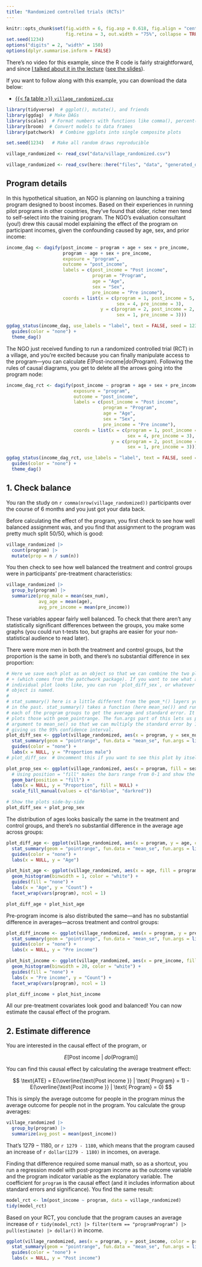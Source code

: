 ```yaml
---
title: "Randomized controlled trials (RCTs)"
---
```


```r
knitr::opts_chunk$set(fig.width = 6, fig.asp = 0.618, fig.align = "center",
                      fig.retina = 3, out.width = "75%", collapse = TRUE)
set.seed(1234)
options("digits" = 2, "width" = 150)
options(dplyr.summarise.inform = FALSE)
```

There's no video for this example, since the R code is fairly straightforward, and since [I talked about it in the lecture](https://www.youtube.com/watch?v=W0NyALrjLA4&list=PLS6tnpTr39sGJURMOwN9tf9MNDN4t0JMz) ([see the slides](/slides/07-slides.html#26)).

If you want to follow along with this example, you can download the data below:

- [{{< fa table >}} `village_randomized.csv`](/files/data/generated_data/village_randomized.csv)

```r
library(tidyverse)  # ggplot(), mutate(), and friends
library(ggdag)  # Make DAGs
library(scales)  # Format numbers with functions like comma(), percent(), and dollar()
library(broom)  # Convert models to data frames
library(patchwork)  # Combine ggplots into single composite plots

set.seed(1234)   # Make all random draws reproducible
```

```r
village_randomized <- read_csv("data/village_randomized.csv")
```

```r
village_randomized <- read_csv(here::here("files", "data", "generated_data", "village_randomized.csv"))
```

## Program details

In this hypothetical situation, an NGO is planning on launching a training program designed to boost incomes. Based on their experiences in running pilot programs in other countries, they've found that older, richer men tend to self-select into the training program. The NGO's evaluation consultant (you!) drew this causal model explaining the effect of the program on participant incomes, given the confounding caused by age, sex, and prior income:

```r
income_dag <- dagify(post_income ~ program + age + sex + pre_income,
                     program ~ age + sex + pre_income,
                     exposure = "program",
                     outcome = "post_income",
                     labels = c(post_income = "Post income",
                                program = "Program",
                                age = "Age",
                                sex = "Sex",
                                pre_income = "Pre income"),
                     coords = list(x = c(program = 1, post_income = 5, age = 2,
                                         sex = 4, pre_income = 3),
                                   y = c(program = 2, post_income = 2, age = 1,
                                         sex = 1, pre_income = 3)))

ggdag_status(income_dag, use_labels = "label", text = FALSE, seed = 1234) +
  guides(color = "none") +
  theme_dag()
```

The NGO just received funding to run a randomized controlled trial (RCT) in a village, and you're excited because you can finally manipulate access to the program—you can calculate $E(\text{Post-income} | do(\text{Program})$. Following the rules of causal diagrams, you get to delete all the arrows going into the program node:

```r
income_dag_rct <- dagify(post_income ~ program + age + sex + pre_income,
                         exposure = "program",
                         outcome = "post_income",
                         labels = c(post_income = "Post income",
                                    program = "Program",
                                    age = "Age",
                                    sex = "Sex",
                                    pre_income = "Pre income"),
                         coords = list(x = c(program = 1, post_income = 5, age = 2,
                                             sex = 4, pre_income = 3),
                                       y = c(program = 2, post_income = 2, age = 1,
                                             sex = 1, pre_income = 3)))

ggdag_status(income_dag_rct, use_labels = "label", text = FALSE, seed = 1234) +
  guides(color = "none") +
  theme_dag()
```


## 1. Check balance

You ran the study on `r comma(nrow(village_randomized))` participants over the course of 6 months and you just got your data back.

Before calculating the effect of the program, you first check to see how well balanced assignment was, and you find that assignment to the program was pretty much split 50/50, which is good:

```r
village_randomized |>
  count(program) |>
  mutate(prop = n / sum(n))
```

You then check to see how well balanced the treatment and control groups were in participants' pre-treatment characteristics:

```r
village_randomized |>
  group_by(program) |>
  summarize(prop_male = mean(sex_num),
            avg_age = mean(age),
            avg_pre_income = mean(pre_income))
```

These variables appear fairly well balanced. To check that there aren't any statistically significant differences between the groups, you make some graphs (you could run t-tests too, but graphs are easier for your non-statistical audience to read later).

There were more men in both the treatment and control groups, but the proportion is the same in both, and there's no substantial difference in sex proportion:

```r
# Here we save each plot as an object so that we can combine the two plots with
# + (which comes from the patchwork package). If you want to see what an
# individual plot looks like, you can run `plot_diff_sex`, or whatever the plot
# object is named.
#
# stat_summary() here is a little different from the geom_*() layers you've seen
# in the past. stat_summary() takes a function (here mean_se()) and runs it on
# each of the program groups to get the average and standard error. It then
# plots those with geom_pointrange. The fun.args part of this lets us pass an
# argument to mean_se() so that we can multiply the standard error by 1.96,
# giving us the 95% confidence interval.
plot_diff_sex <- ggplot(village_randomized, aes(x = program, y = sex_num, color = program)) +
  stat_summary(geom = "pointrange", fun.data = "mean_se", fun.args = list(mult = 1.96)) +
  guides(color = "none") +
  labs(x = NULL, y = "Proportion male")
# plot_diff_sex  # Uncomment this if you want to see this plot by itself

plot_prop_sex <- ggplot(village_randomized, aes(x = program, fill = sex)) +
  # Using position = "fill" makes the bars range from 0-1 and show the proportion
  geom_bar(position = "fill") +
  labs(x = NULL, y = "Proportion", fill = NULL) +
  scale_fill_manual(values = c("darkblue", "darkred"))

# Show the plots side-by-side
plot_diff_sex + plot_prop_sex
```

The distribution of ages looks basically the same in the treatment and control groups, and there's no substantial difference in the average age across groups:

```r
plot_diff_age <- ggplot(village_randomized, aes(x = program, y = age, color = program)) +
  stat_summary(geom = "pointrange", fun.data = "mean_se", fun.args = list(mult = 1.96)) +
  guides(color = "none") +
  labs(x = NULL, y = "Age")

plot_hist_age <- ggplot(village_randomized, aes(x = age, fill = program)) +
  geom_histogram(binwidth = 1, color = "white") +
  guides(fill = "none") +
  labs(x = "Age", y = "Count") +
  facet_wrap(vars(program), ncol = 1)

plot_diff_age + plot_hist_age
```

Pre-program income is also distributed the same—and has no substantial difference in averages—across treatment and control groups:

```r
plot_diff_income <- ggplot(village_randomized, aes(x = program, y = pre_income, color = program)) +
  stat_summary(geom = "pointrange", fun.data = "mean_se", fun.args = list(mult = 1.96)) +
  guides(color = "none") +
  labs(x = NULL, y = "Pre income")

plot_hist_income <- ggplot(village_randomized, aes(x = pre_income, fill = program)) +
  geom_histogram(binwidth = 20, color = "white") +
  guides(fill = "none") +
  labs(x = "Pre income", y = "Count") +
  facet_wrap(vars(program), ncol = 1)

plot_diff_income + plot_hist_income
```

All our pre-treatment covariates look good and balanced! You can now estimate the causal effect of the program.

## 2. Estimate difference

You are interested in the causal effect of the program, or

$$
E[\text{Post income}\ |\ do(\text{Program})]
$$

You can find this causal effect by calculating the average treatment effect:

$$
\text{ATE} = E(\overline{\text{Post income }} | \text{ Program} = 1) - E(\overline{\text{Post income }} | \text{ Program} = 0)
$$

This is simply the average outcome for people in the program minus the average outcome for people not in the program. You calculate the group averages:

```r
village_randomized |>
  group_by(program) |>
  summarize(avg_post = mean(post_income))
```

That's 1279 − 1180, or `r 1279 - 1180`, which means that the program caused an increase of `r dollar(1279 - 1180)` in incomes, on average.

Finding that difference required some manual math, so as a shortcut, you run a regression model with post-program income as the outcome variable and the program indicator variable as the explanatory variable. The coefficient for `program` is the causal effect (and it includes information about standard errors and significance). You find the same result:

```r
model_rct <- lm(post_income ~ program, data = village_randomized)
tidy(model_rct)
```

Based on your RCT, you conclude that the program causes an average increase of `r tidy(model_rct) |> filter(term == "programProgram") |> pull(estimate) |> dollar()` in income.

```r
ggplot(village_randomized, aes(x = program, y = post_income, color = program)) +
  stat_summary(geom = "pointrange", fun.data = "mean_se", fun.args = list(mult = 1.96)) +
  guides(color = "none") +
  labs(x = NULL, y = "Post income")
```
